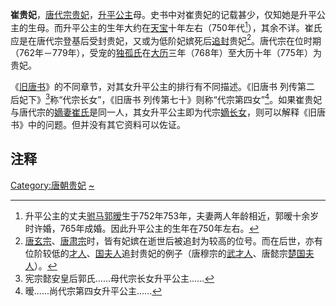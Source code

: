 {{refimprove|time=2018-07-17T07:48:28+00:00}}
{{not|崔妃 (唐代宗)}}
'''崔贵妃'''，[[唐代宗|唐代宗]][[贵妃|贵妃]]，[[昇平公主|升平公主]]母。史书中对崔贵妃的记载甚少，仅知她是升平公主的生母。而升平公主的生年大约在[[天宝_(唐朝)|天宝]]十年左右（750年代<ref>升平公主的丈夫[[驸马|驸马]][[郭暧|郭暧]]生于752年753年，夫妻两人年龄相近，郭暧十余岁时许婚，765年成婚。因此升平公主的生年在750年左右。</ref>），其余不详。崔氏应是在唐代宗登基后受封贵妃，又或为低阶妃嫔死后[[追贈|追封]]贵妃<ref>[[唐玄宗|唐玄宗]]、[[唐肃宗|唐肃宗]]时，皆有妃嫔在逝世后被追封为较高的位号。而在后世，亦有位阶较低的[[才人|才人]]、[[国夫人|国夫人]]追封贵妃的例子（唐穆宗的[[武才人_(唐穆宗)|武才人]]、唐懿宗[[杨氏_(唐懿宗)|楚国夫人]]）。</ref>。唐代宗在位时期（762年－779年），受宠的[[貞懿皇后_(唐朝)|独孤氏]]在[[大曆|大历]]三年（768年）至大历十年（775年）为贵妃。

《[[旧唐书|旧唐书]]》的不同章节，对其女升平公主的排行有不同描述。《旧唐书  列传第二 后妃下》<ref>宪宗懿安皇后郭氏......母代宗长女升平公主......</ref>称“代宗长女”，《旧唐书 列传第七十》则称“代宗第四女”<ref>暧......尚代宗第四女升平公主......</ref>。如果崔贵妃与唐代宗的[[嫡妻|嫡妻]][[崔妃_(唐代宗)|崔氏]]是同一人，其女升平公主即为代宗[[嫡长女|嫡长女]]，则可以解释《旧唐书》中的问题。但并没有其它资料可以佐证。

== 注释 ==
{{Reflist|2}}
{{唐代宗皇室}}
{{DEFAULTSORT:C}}
[[Category:唐朝贵妃|Category:唐朝贵妃]]
[[Category:崔姓|~]]